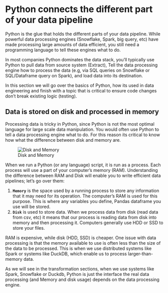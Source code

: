# Python connects the different part of your data pipeline

Python is the glue that holds the different parts of your data pipeline. While powerful data processing engines (Snowflake, Spark, big query, etc) have made processing large amounts of data efficient, you still need a programming language to tell these engines what to do.

In most companies Python dominates the data stack, you'll typically use Python to pull data from source system (Extract), Tell the data processing engine how to process the data (e.g, via SQL queries on Snowflake or SQL/Dataframe query on Spark), and load data into its destination.

In this section we will go over the basics of Python, how its used in data engineering and finish with a topic that is critical to ensure code changes don't break existing logic (testing).

## Data is stored on disk and processed in memory

Processing data is tricky in Python, since Python is not the most optimal language for large scale data manipulation. You would often use Python to tell a data processing engine what to do. For this reason its critical to know how what the difference between disk and memory are.

![Disk and Memory](/images/py-de/python-de.png)

When we run a Python (or any language) script, it is run as a process. Each process will use a part of your computer's memory (RAM). Understanding the difference between RAM and Disk will enable you to write efficient data pipelines; let's go over them:

1. **`Memory`** is the space used by a running process to store any information that it may need for its operation. The computer's RAM is used for this purpose. This is where any variables you define, Pandas dataframe you use will be stored.
2. **`Disk`** is used to store data. When we process data from disk (read data from csv, etc) it means that our process is reading data from disk into memory and then processing it. Computers generally use HDD or SSD to store your files.

RAM is expensive, while disk (HDD, SSD) is cheaper. One issue with data processing is that the memory available to use is often less than the size of the data to be processed. This is when we use distributed systems like Spark or systems like DuckDB, which enable us to process larger-than-memory data.

As we will see in the transformation sections, when we use systems like Spark, Snowflake or Duckdb, Python is just the interface the real data processing (and Memory and disk usage) depends on the data processing engine.

